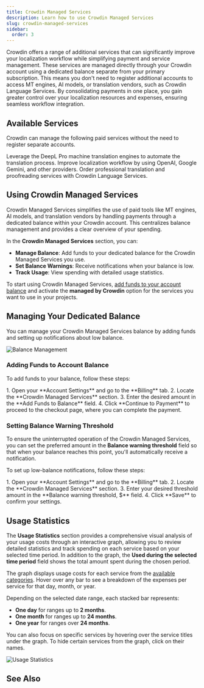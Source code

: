 ```yaml
---
title: Crowdin Managed Services
description: Learn how to use Crowdin Managed Services
slug: crowdin-managed-services
sidebar:
  order: 3
---
```



Crowdin offers a range of additional services that can significantly improve your localization workflow while simplifying payment and service management. These services are managed directly through your Crowdin account using a dedicated balance separate from your primary subscription. This means you don't need to register additional accounts to access MT engines, AI models, or translation vendors, such as Crowdin Language Services. By consolidating payments in one place, you gain greater control over your localization resources and expenses, ensuring seamless workflow integration.

## Available Services

Crowdin can manage the following paid services without the need to register separate accounts.

<CardGrid>
  <Card title="MT Engines">
    Leverage the DeepL Pro machine translation engines to automate the translation process.
    <LinkCard
      title="Read More"
      href="/machine-translation/"
    />
  </Card>
  <Card title="AI Models">
    Improve localization workflow by using OpenAI, Google Gemini, and other providers.
    <LinkCard
      title="Read More"
      href="/crowdin-ai/"
    />
  </Card>
  <Card title="Translation Vendors">
    Order professional translation and proofreading services with Crowdin Language Services.
    <LinkCard
      title="Read More"
      href="/crowdin-language-services/"
    />
  </Card>
</CardGrid>

## Using Crowdin Managed Services

Crowdin Managed Services simplifies the use of paid tools like MT engines, AI models, and translation vendors by handling payments through a dedicated balance within your Crowdin account. This centralizes balance management and provides a clear overview of your spending.

In the **Crowdin Managed Services** section, you can:

- **Manage Balance**: Add funds to your dedicated balance for the Crowdin Managed Services you use.
- **Set Balance Warnings**: Receive notifications when your balance is low.
- **Track Usage**: View spending with detailed usage statistics.

To start using Crowdin Managed Services, [add funds to your account balance](#adding-funds-to-account-balance) and activate the **managed by Crowdin** option for the services you want to use in your projects.

## Managing Your Dedicated Balance

You can manage your Crowdin Managed Services balance by adding funds and setting up notifications about low balance.

<Image src={balanceManagement} alt="Balance Management" />

### Adding Funds to Account Balance

To add funds to your balance, follow these steps:

<Steps>
  1. Open your **Account Settings** and go to the **Billing** tab.
  2. Locate the **Crowdin Managed Services** section.
  3. Enter the desired amount in the **Add Funds to Balance** field.
  4. Click **Continue to Payment** to proceed to the checkout page, where you can complete the payment.
</Steps>

### Setting Balance Warning Threshold

To ensure the uninterrupted operation of the Crowdin Managed Services, you can set the preferred amount in the **Balance warning threshold** field so that when your balance reaches this point, you'll automatically receive a notification.

To set up low-balance notifications, follow these steps:

<Steps>
  1. Open your **Account Settings** and go to the **Billing** tab.
  2. Locate the **Crowdin Managed Services** section.
  3. Enter your desired threshold amount in the **Balance warning threshold, $** field.
  4. Click **Save** to confirm your settings.
</Steps>

## Usage Statistics

The **Usage Statistics** section provides a comprehensive visual analysis of your usage costs through an interactive graph, allowing you to review detailed statistics and track spending on each service based on your selected time period. In addition to the graph, the **Used during the selected time period** field shows the total amount spent during the chosen period.

The graph displays usage costs for each service from the [available categories](#available-services). Hover over any bar to see a breakdown of the expenses per service for that day, month, or year.

Depending on the selected date range, each stacked bar represents:

* **One day** for ranges up to **2 months**.
* **One month** for ranges up to **24 months**.
* **One year** for ranges over **24 months**.

You can also focus on specific services by hovering over the service titles under the graph. To hide certain services from the graph, click on their names.

<Image src={usageStats} alt="Usage Statistics" />

## See Also

<CardGrid>
  <LinkCard
    title="Payments and Invoices"
    description="Learn how payments work in Crowdin and how to download invoices."
    href="/payments-invoices/"
  />
  <LinkCard
    title="Changing Subscription Plan"
    description="Upgrade or downgrade your subscription plan."
    href="/changing-subscription-plan/"
  />
  <LinkCard
    title="App Subscriptions"
    description="Learn how to subscribe to paid apps in the Crowdin Store."
    href="/app-subscriptions/"
  />
  <LinkCard
    title="Billing Settings"
    description="Update your billing information and payment method."
    href="/billing-settings/"
  />
</CardGrid>
